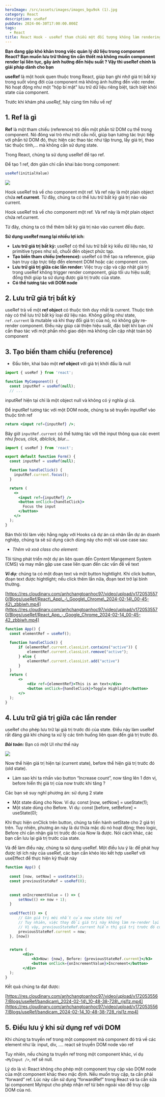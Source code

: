 ```yaml
---
heroImage: /src/assets/images/images_bgu9ok (1).jpg
category: React
description: useRef
pubDate: 2024-06-30T17:00:00.000Z
tags:
  - React
title: React Hook - useRef tham chiếu một đối tượng không làm rendering component
---
```


**Bạn đang gặp khó khăn trong việc quản lý dữ liệu trong component React? Bạn muốn lưu trữ thông tin cần thiết mà không muốn component render lại liên tục, gây ảnh hưởng đến hiệu suất ? Vậy thì useRef chính là giải pháp dành cho bạn**

**useRef** là một hook quen thuộc trong React, giúp bạn ghi nhớ giá trị bất kỳ trong suốt vòng đời của component mà không ảnh hưởng đến việc render. Nó hoạt động như một "hộp bí mật" lưu trữ dữ liệu riêng biệt, tách biệt khỏi state của component.

Trước khi khám phá *useRef*, hãy cùng tìm hiểu về *ref*

## 1. Ref là gì

**Ref** là một tham chiếu (reference) trỏ đến một phần tử DOM cụ thể trong component. Nó đóng vai trò như một cầu nối, giúp bạn tương tác trực tiếp với phần tử DOM đó, thực hiện các thao tác như tập trung, lấy giá trị, thao tác thuộc tính,... mà không cần sử dụng state.

Trong React, chúng ta sử dụng useRef để tạo ref.

Để tạo 1 ref, đơn giản chỉ cần khai báo trong component:

```jsx
useRef(initialValue)
```

![](https://res.cloudinary.com/anhchangtoanhoc97/image/upload/v1720535563/Blogs/useRef/Untitled_r1f8zh.png)

Hook useRef trả về cho component một ref. Và ref này là một plain object chứa **ref.current**. Từ đây, chúng ta có thể lưu trữ bất kỳ giá trị nào vào current.

Hook useRef trả về cho component một ref. Và ref này là một plain object chứa ref.current.

Từ đây, chúng ta có thể thêm bất kỳ giá trị nào vào current đều được.

**Sử dụng useRef mang lại nhiều lợi ích:**

* **Lưu trữ giá trị bất kỳ:** useRef có thể lưu trữ bất kỳ kiểu dữ liệu nào, từ primitive types như số, chuỗi đến object phức tạp.
* **Tạo biến tham chiếu (reference):** useRef có thể tạo ra reference, giúp bạn truy cập trực tiếp đến element DOM hoặc các component con.
* **Lưu trữ giá trị giữa các lần render:** Việc truy cập và cập nhật giá trị trong useRef không trigger render component, giúp tối ưu hiệu suất; đồng thời giúp ta sử dụng được giá trị trước của state.
* **Có thể tương tác với DOM node**

## 2. Lưu trữ giá trị bất kỳ

useRef trả về một **ref object** có thuộc tính duy nhất là current. Thuộc tính này có thể lưu trữ bất kỳ loại dữ liệu nào. Không giống như state, `ref.current` là mutable và khi thay đổi giá trị của nó, nó không gây re-render component. Điều này giúp cải thiện hiệu suất, đặc biệt khi bạn chỉ cần thao tác với một phần nhỏ giao diện mà không cần cập nhật toàn bộ component

## 3. Tạo biến tham chiếu (reference)

* Đầu tiên, khai báo một **ref object** với giá trị khởi đầu là null

```jsx
import { useRef } from 'react';

function MyComponent() {
  const inputRef = useRef(null);
  // ...
```

inputRef hiện tại chỉ là một object null và không có ý nghĩa gì cả.

Để inputRef tương tác với một DOM node, chúng ta sẽ truyền inputRef vào thuộc tính ref

```jsx
return <input ref={inputRef} />;
```

Bây giờ `inputRef.current` có thể tương tác với thẻ input thông qua các event  như *focus, click, dblclick, blur*…

```jsx
import { useRef } from 'react';

export default function Form() {
  const inputRef = useRef(null);

  function handleClick() {
    inputRef.current.focus();
  }

  return (
    <>
      <input ref={inputRef} />
      <button onClick={handleClick}>
        Focus the input
      </button>
    </>
  );
}
```

Bản thôi tôi làm việc hằng ngày với Hooks cả dự án cá nhân lẫn dự án doanh nghiệp, chúng ta sẽ sử dụng cách dùng này cho một vài use case sau:

* *Thêm và xoá class cho element:*

Tôi từng phát triển một dự án liên quan đến Content Mangement System (CMS) và may mắn gặp use case liên quan đến các vấn đề về text

***Ví dụ:*** chúng ta có một đoạn text và một button hightlight. Khi click button, đoạn text được hightlight; nếu click thêm lần nữa, đoạn text trở lại bình thường.

[https://res.cloudinary.com/anhchangtoanhoc97/video/upload/v1720535570/Blogs/useRef/React\_App\_-\_Google\_Chrome\_2024-02-14\_00-45-42\_zbbiwh.mp4](https://res.cloudinary.com/anhchangtoanhoc97/video/upload/v1720535570/Blogs/useRef/React_App_-_Google_Chrome_2024-02-14_00-45-42_zbbiwh.mp4)

```jsx
function App() {
  const elementRef = useRef();
  
  function handleClick() {
      if (elementRef.current.classList.contains("active")) {
          elementRef.current.classList.remove("active");
      } else {
          elementRef.current.classList.add("active")
      }
  }
  return (
      <>
          <div ref={elementRef}>This is an text</div>
          <button onClick={handleClick}>Toggle Highlight</button>
      </>
  );
}
```

## 4. Lưu trữ giá trị giữa các lần render

useRef cho phép lưu trữ lại giá trị trước đó của state. Điều này làm useRef rất đáng giá khi chúng ta xử lý các tình huống liên quan đến giá trị trước đó.

***Bài toán:*** Bạn có một UI như thế này

![](https://res.cloudinary.com/anhchangtoanhoc97/image/upload/v1720535562/Blogs/useRef/Untitled_1_byypki.png)

Now thể hiện giá trị hiện tại (current state), before thể hiện giá trị trước đó (old state).

* Làm sao khi ta nhấn vào button “Increase count”, now tăng lên 1 đơn vị, before hiển thị giá trị của now trước khi tăng ?

Các bạn sẽ suy nghĩ phương án: sử dụng 2 state

* Một state dùng cho Now. Ví dụ: const \[now, setNow] = useState(1);
* Một state dùng cho Before. Ví dụ: const \[before, setBefore] = useState(0);

Khi thực hiện onClick trên button, chúng ta tiến hành setState cho 2 giá trị trên. Tuy nhiên, phương án này là dư thừa mặc dù nó hoạt động; theo logic, Before chỉ cần nhận giá trị trước đó của Now là được. Nói cách khác, các bạn cần lưu lại giá trị trước của state.

Và để làm điều này, chúng ta sử dụng useRef. Một điều lưu ý là: để phát huy được lợi ích này của useRef, các bạn cần khéo léo kết hợp useRef với useEffect để thực hiện kỹ thuật này

```jsx
function App() {
    
  const [now, setNow] = useState(1);  
  const previousStateRef = useRef(0);
  
  
  const onIncrementValue = () => {
      setNow(() => now + 1);
  }
  
  useEffect(() => {
      // Gán giá trị mới nhất của now state tới ref
      // Tuy nhiên, việc thay đổi giá trị này không làm re-render lại app
      // Vì vậy, previousStateRef.current hiển thị giá trị trước đó của state
      previousStateRef.current = now;
  }, [now])
    

  return (
        <div>
            <h3>Now: {now}, Before: {previousStateRef.current}</h3>
            <button onClick={onIncrementValue}>Increment</button>
        </div>        
  );
}
```

Kết quả chúng ta đạt được:

[https://res.cloudinary.com/anhchangtoanhoc97/video/upload/v1720535567/Blogs/useRef/bandicam\_2024-02-14\_10-48-38-728\_rjsl1z.mp4](https://res.cloudinary.com/anhchangtoanhoc97/video/upload/v1720535567/Blogs/useRef/bandicam_2024-02-14_10-48-38-728_rjsl1z.mp4)

## 5. Điều lưu ý khi sử dụng ref với DOM

Khi chúng ta truyền ref trong một component mà component đó trả về các element như là: input, div, …. react sẽ truyền DOM node vào ref

Tuy nhiên, nếu chúng ta truyền ref trong một component khác, ví dụ `<MyInput />`, ref sẽ null.

Lý do là vì: React không cho phép một component truy cập vào DOM node của một component khác theo mặc định. Nếu muốn truy cập, ta cần phải “forward” ref. Lúc này cần sử dụng “forwardRef” trong React và ta cần sửa lại component MyInput cho phép nhận ref từ bên ngoài vào để truy cập DOM của nó.
